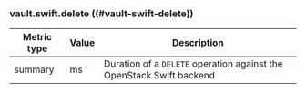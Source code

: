 ### vault.swift.delete ((#vault-swift-delete))

Metric type | Value | Description
----------- | ----- | -----------
summary     | ms    | Duration of a `DELETE` operation against the OpenStack Swift backend